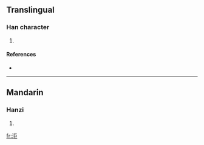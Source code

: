 ==Translingual==

===Han character===
{{Han char|rn=85|rad=水|as=06|sn=9|four=3111<sub>7</sub>|canj=水尸尸 (ESS)}}

# {{defn|Han|sort=水06}}

====References====
* {{Han ref|kx=0622.070|dkj=17346|hdz=31561.070|uh=6D30|ud=27952|bh=CD48|bd=52552}}

----

==Mandarin==

===Hanzi===
{{cmn-hanzi|pin=[[jù]] ([[ju4]]), [[rú]] ([[ru2]])|wg=chü<sup>4</sup>, ju<sup>2</sup>}}

# {{defn|Mandarin|sort=水06}}

[[fr:洰]]